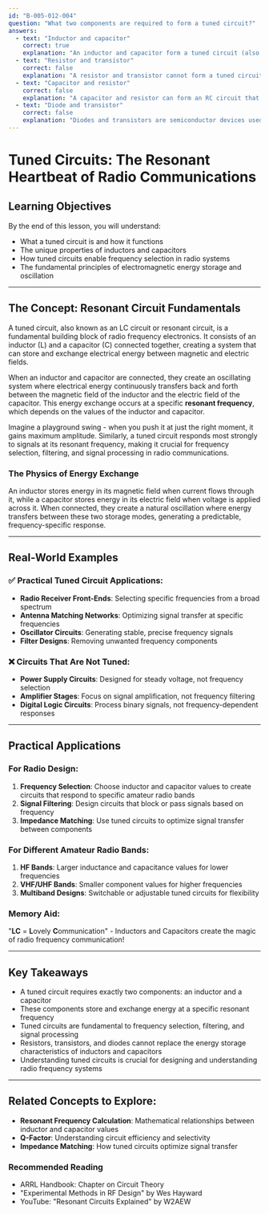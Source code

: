 ```yaml
---
id: "B-005-012-004"
question: "What two components are required to form a tuned circuit?"
answers:
  - text: "Inductor and capacitor"
    correct: true
    explanation: "An inductor and capacitor form a tuned circuit (also called an LC circuit or resonant circuit) because of their complementary energy storage characteristics. When connected together, they can oscillate electrical energy between magnetic (inductor) and electric (capacitor) forms, creating a resonant frequency where the circuit will naturally oscillate or preferentially respond to specific frequencies. This fundamental principle is critical in radio frequency selection, filtering, and signal processing."
  - text: "Resistor and transistor"
    correct: false
    explanation: "A resistor and transistor cannot form a tuned circuit. Resistors dissipate electrical energy as heat and do not store energy like capacitors, while transistors are active amplification devices. Neither component provides the energy storage and oscillation characteristics necessary to create a resonant circuit."
  - text: "Capacitor and resistor"
    correct: false
    explanation: "A capacitor and resistor can form an RC circuit that can filter signals or create time delays, but they cannot create a tuned circuit with a specific resonant frequency. The resistor's energy-dissipating properties prevent the oscillation and frequency selectivity characteristic of a true tuned circuit."
  - text: "Diode and transistor"
    correct: false
    explanation: "Diodes and transistors are semiconductor devices used for signal detection, rectification, and amplification. They do not have the inherent energy storage properties required to form a tuned circuit. These components are active devices that modify signals rather than creating resonant frequency characteristics."
---
```


# Tuned Circuits: The Resonant Heartbeat of Radio Communications

## Learning Objectives
By the end of this lesson, you will understand:
- What a tuned circuit is and how it functions
- The unique properties of inductors and capacitors
- How tuned circuits enable frequency selection in radio systems
- The fundamental principles of electromagnetic energy storage and oscillation

---

## The Concept: Resonant Circuit Fundamentals

A tuned circuit, also known as an LC circuit or resonant circuit, is a fundamental building block of radio frequency electronics. It consists of an inductor (L) and a capacitor (C) connected together, creating a system that can store and exchange electrical energy between magnetic and electric fields.

When an inductor and capacitor are connected, they create an oscillating system where electrical energy continuously transfers back and forth between the magnetic field of the inductor and the electric field of the capacitor. This energy exchange occurs at a specific **resonant frequency**, which depends on the values of the inductor and capacitor.

Imagine a playground swing - when you push it at just the right moment, it gains maximum amplitude. Similarly, a tuned circuit responds most strongly to signals at its resonant frequency, making it crucial for frequency selection, filtering, and signal processing in radio communications.

### The Physics of Energy Exchange

An inductor stores energy in its magnetic field when current flows through it, while a capacitor stores energy in its electric field when voltage is applied across it. When connected, they create a natural oscillation where energy transfers between these two storage modes, generating a predictable, frequency-specific response.

---

## Real-World Examples

### ✅ Practical Tuned Circuit Applications:
- **Radio Receiver Front-Ends**: Selecting specific frequencies from a broad spectrum
- **Antenna Matching Networks**: Optimizing signal transfer at specific frequencies
- **Oscillator Circuits**: Generating stable, precise frequency signals
- **Filter Designs**: Removing unwanted frequency components

### ❌ Circuits That Are Not Tuned:
- **Power Supply Circuits**: Designed for steady voltage, not frequency selection
- **Amplifier Stages**: Focus on signal amplification, not frequency filtering
- **Digital Logic Circuits**: Process binary signals, not frequency-dependent responses

---

## Practical Applications

### For Radio Design:
1. **Frequency Selection**: Choose inductor and capacitor values to create circuits that respond to specific amateur radio bands
2. **Signal Filtering**: Design circuits that block or pass signals based on frequency
3. **Impedance Matching**: Use tuned circuits to optimize signal transfer between components

### For Different Amateur Radio Bands:
1. **HF Bands**: Larger inductance and capacitance values for lower frequencies
2. **VHF/UHF Bands**: Smaller component values for higher frequencies
3. **Multiband Designs**: Switchable or adjustable tuned circuits for flexibility

### Memory Aid:
"**LC** = **L**ovely **C**ommunication" - Inductors and Capacitors create the magic of radio frequency communication!

---

## Key Takeaways

- A tuned circuit requires exactly two components: an inductor and a capacitor
- These components store and exchange energy at a specific resonant frequency
- Tuned circuits are fundamental to frequency selection, filtering, and signal processing
- Resistors, transistors, and diodes cannot replace the energy storage characteristics of inductors and capacitors
- Understanding tuned circuits is crucial for designing and understanding radio frequency systems

---

## Related Concepts to Explore:
- **Resonant Frequency Calculation**: Mathematical relationships between inductor and capacitor values
- **Q-Factor**: Understanding circuit efficiency and selectivity
- **Impedance Matching**: How tuned circuits optimize signal transfer

### Recommended Reading
- ARRL Handbook: Chapter on Circuit Theory
- "Experimental Methods in RF Design" by Wes Hayward
- YouTube: "Resonant Circuits Explained" by W2AEW
